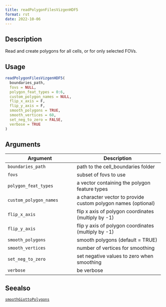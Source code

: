 ```yaml
--- 
title: readPolygonFilesVizgenHDF5 
format: rst 
date: 2022-10-06 
--- 
```


## Description

Read and create polygons for all cells, or for only selected FOVs.


## Usage

```r
readPolygonFilesVizgenHDF5(
  boundaries_path,
  fovs = NULL,
  polygon_feat_types = 0:6,
  custom_polygon_names = NULL,
  flip_x_axis = F,
  flip_y_axis = F,
  smooth_polygons = TRUE,
  smooth_vertices = 60,
  set_neg_to_zero = FALSE,
  verbose = TRUE
)
```


## Arguments

Argument      |Description
------------- |----------------
`boundaries_path`     |     path to the cell_boundaries folder
`fovs`     |     subset of fovs to use
`polygon_feat_types`     |     a vector containing the polygon feature types
`custom_polygon_names`     |     a character vector to provide custom polygon names (optional)
`flip_x_axis`     |     flip x axis of polygon coordinates (multiply by -1)
`flip_y_axis`     |     flip y axis of polygon coordinates (multiply by -1)
`smooth_polygons`     |     smooth polygons (default = TRUE)
`smooth_vertices`     |     number of vertices for smoothing
`set_neg_to_zero`     |     set negative values to zero when smoothing
`verbose`     |     be verbose


## Seealso

[`smoothGiottoPolygons`](#smoothgiottopolygons)


